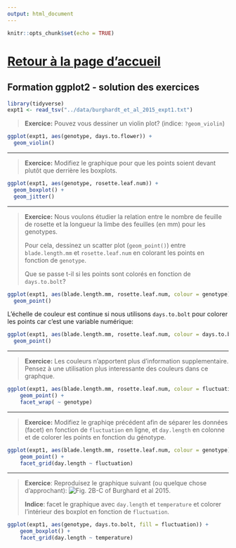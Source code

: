 ```yaml
---
output: html_document
---
```


```r
knitr::opts_chunk$set(echo = TRUE)
```

# [Retour à la page d'accueil](https://scortijo.github.io/ggplot_course/)

## Formation ggplot2 - solution des exercices

```r
library(tidyverse)
expt1 <- read_tsv("../data/burghardt_et_al_2015_expt1.txt")
```


> **Exercice:** Pouvez vous dessiner un violin plot? (indice: ``?geom_violin``)

```r
ggplot(expt1, aes(genotype, days.to.flower)) +
  geom_violin()
```

-----------------------

>**Exercice:** Modifiez le graphique pour que les points soient devant plutôt que derrière les boxplots. 

```r
ggplot(expt1, aes(genotype, rosette.leaf.num)) +
  geom_boxplot() + 
  geom_jitter()
```

----------------------

>**Exercice:** Nous voulons étudier la relation entre le nombre de feuille de rosette et la longueur la limbe des feuilles (en mm) pour les genotypes. 
>
> Pour cela, dessinez un scatter plot (`geom_point()`) entre `blade.length.mm` et `rosette.leaf.num` en colorant les points en fonction de `genotype`. 
>
> Que se passe t-il si les points sont colorés en fonction de `days.to.bolt`?


```r
ggplot(expt1, aes(blade.length.mm, rosette.leaf.num, colour = genotype)) +
  geom_point()
```

L'échelle de couleur est continue si nous utilisons `days.to.bolt` pour colorer les points car c'est une variable numérique:

```r
ggplot(expt1, aes(blade.length.mm, rosette.leaf.num, colour = days.to.bolt)) +
  geom_point()
```


---------------------

>**Exercice:** Les couleurs n'apportent plus d'information supplementaire. Pensez à une utilisation plus interessante des couleurs dans ce graphque. 

```r
ggplot(expt1, aes(blade.length.mm, rosette.leaf.num, colour = fluctuation)) +
    geom_point() +
    facet_wrap( ~ genotype)
```


------------------------

>**Exercice:** Modifiez le graphiqe précédent afin de séparer les données (facet) en fonction de `fluctuation` en ligne, et `day.length` en colonne et de colorer les points en fonction du génotype.

```r
ggplot(expt1, aes(blade.length.mm, rosette.leaf.num, colour = genotype)) +
    geom_point() +
    facet_grid(day.length ~ fluctuation)
```


------------------------

>**Exercice**: Reproduisez le graphique suivant (ou quelque chose d'approchant): 
![Fig. 2B-C of Burghard et al 2015](../materiel/Burghard_fig2BC.png). 
>
>**Indice**: facet le graphique avec `day.length` et `temperature` et colorer l'intérieur des boxplot en fonction de `fluctuation`.

```r
ggplot(expt1, aes(genotype, days.to.bolt, fill = fluctuation)) +
    geom_boxplot() +
    facet_grid(day.length ~ temperature)
```

